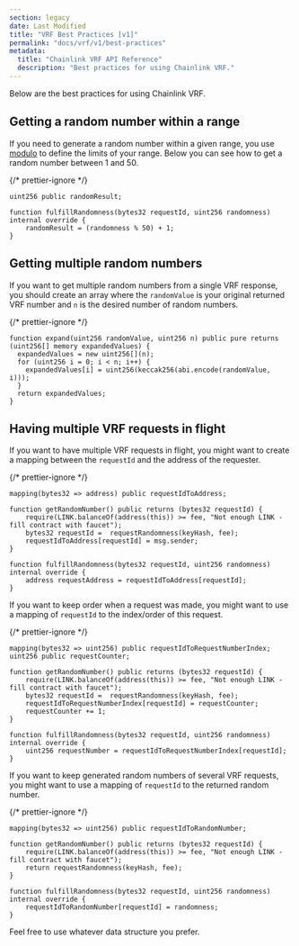 ```yaml
---
section: legacy
date: Last Modified
title: "VRF Best Practices [v1]"
permalink: "docs/vrf/v1/best-practices"
metadata:
  title: "Chainlink VRF API Reference"
  description: "Best practices for using Chainlink VRF."
---
```



<VrfCommon />

Below are the best practices for using Chainlink VRF.

## Getting a random number within a range

If you need to generate a random number within a given range, you use [modulo](https://docs.soliditylang.org/en/v0.8.17/types.html#modulo) to define the limits of your range. Below you can see how to get a random number between 1 and 50.

{/* prettier-ignore */}
```solidity
uint256 public randomResult;

function fulfillRandomness(bytes32 requestId, uint256 randomness) internal override {
    randomResult = (randomness % 50) + 1;
}
```

## Getting multiple random numbers

If you want to get multiple random numbers from a single VRF response, you should create an array where the `randomValue` is your original returned VRF number and `n` is the desired number of random numbers.

{/* prettier-ignore */}
```solidity
function expand(uint256 randomValue, uint256 n) public pure returns (uint256[] memory expandedValues) {
  expandedValues = new uint256[](n);
  for (uint256 i = 0; i < n; i++) {
    expandedValues[i] = uint256(keccak256(abi.encode(randomValue, i)));
  }
  return expandedValues;
}

```

## Having multiple VRF requests in flight

If you want to have multiple VRF requests in flight, you might want to create a mapping between the `requestId` and the address of the requester.

{/* prettier-ignore */}
```solidity
mapping(bytes32 => address) public requestIdToAddress;

function getRandomNumber() public returns (bytes32 requestId) {
    require(LINK.balanceOf(address(this)) >= fee, "Not enough LINK - fill contract with faucet");
    bytes32 requestId =  requestRandomness(keyHash, fee);
    requestIdToAddress[requestId] = msg.sender;
}

function fulfillRandomness(bytes32 requestId, uint256 randomness) internal override {
    address requestAddress = requestIdToAddress[requestId];
}
```

If you want to keep order when a request was made, you might want to use a mapping of `requestId` to the index/order of this request.

{/* prettier-ignore */}
```solidity
mapping(bytes32 => uint256) public requestIdToRequestNumberIndex;
uint256 public requestCounter;

function getRandomNumber() public returns (bytes32 requestId) {
    require(LINK.balanceOf(address(this)) >= fee, "Not enough LINK - fill contract with faucet");
    bytes32 requestId =  requestRandomness(keyHash, fee);
    requestIdToRequestNumberIndex[requestId] = requestCounter;
    requestCounter += 1;
}

function fulfillRandomness(bytes32 requestId, uint256 randomness) internal override {
    uint256 requestNumber = requestIdToRequestNumberIndex[requestId];
}
```

If you want to keep generated random numbers of several VRF requests, you might want to use a mapping of `requestId` to the returned random number.

{/* prettier-ignore */}
```solidity
mapping(bytes32 => uint256) public requestIdToRandomNumber;

function getRandomNumber() public returns (bytes32 requestId) {
    require(LINK.balanceOf(address(this)) >= fee, "Not enough LINK - fill contract with faucet");
    return requestRandomness(keyHash, fee);
}

function fulfillRandomness(bytes32 requestId, uint256 randomness) internal override {
    requestIdToRandomNumber[requestId] = randomness;
}
```

Feel free to use whatever data structure you prefer.

